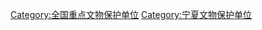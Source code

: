 {{catmore|宁夏全国重点文物保护单位列表}}

[[Category:全国重点文物保护单位|Category:全国重点文物保护单位]]
[[Category:宁夏文物保护单位|Category:宁夏文物保护单位]]